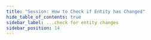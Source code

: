 ```yaml
---
title: "Session: How to Check if Entity has Changed"
hide_table_of_contents: true
sidebar_label: ...check for entity changes
sidebar_position: 14
---
```





<LanguageSwitcher supportedLanguages={supportedLanguages} />

<LanguageContent language="csharp">
   <CheckIfEntityHasChangedCsharp />
</LanguageContent>

<LanguageContent language="java">
   <CheckIfEntityHasChangedJava />
</LanguageContent>

<LanguageContent language="nodejs">
   <CheckIfEntityHasChangedNodejs />
</LanguageContent>


<!---
### Session
- [What is a Session and How Does it Work](../../../client-api/session/what-is-a-session-and-how-does-it-work)
- [How to Check if There are Any Changes on a Session](../../../client-api/session/how-to/check-if-there-are-any-changes-on-a-session)
- [Evict Entity From a Session](../../../client-api/session/how-to/evict-entity-from-a-session)
- [Refresh Entity](../../../client-api/session/how-to/refresh-entity)


-->
